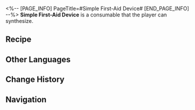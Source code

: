 <%-- [PAGE_INFO]
PageTitle=#Simple First-Aid Device#
[END_PAGE_INFO] --%>
{{Consumable Infobox
|id          = 400007
|image       = Item Simple First-Aid Device.png{{subst:void|<!--$UPLOAD:<<SpriteOutput/ItemFigures/400007.png>-<Item Simple First-Aid Device.png>-<Consumable Icons>>-->}}
|type        = Restorative Consumables
|rarity      = 1
|effect      = Upon use, immediately heals one selected downed character for 5% of their Max HP.
|description = It is tiny, but it does its job of stimulating the heart muscles and bringing the heart beat back on track.<br />A milestone in medicine that has saved countless lives.
|effectType  = 
|effectType2 = 
|effectType3 = 
|recipe      = {{cx|Source missing}}
|source1     = [[Omni-Synthesizer]]
|source2     = [[Vending Machine]]
|source3     = 
}}
{{Description|''"If you've read up to this part, then you should go spend 30 minutes learning how to perform CPR. You won't find it useful most of the time, but when you do, you'll thank those 30 minutes."''}}
'''Simple First-Aid Device''' is a consumable that the player can synthesize.

==Recipe==
{{Recipe
|type       = Synthesis
|group      = Consumable
|Phlogiston = 1
|Metal      = 1
|sort       = Phlogiston;Metal
}}

==Other Languages==
{{Other Languages
|en   = Simple First-Aid Device
|zhs  = 简易抢救器
|zht  = 簡易搶救器
|ja   = 簡易救急器
|ko   = 간이 소생기
|es   = Dispositivo sencillo de primeros auxilios
|fr   = Appareil simple de premiers secours
|ru   = Простое устройство первой помощи
|th   = Simple First-Aid Device
|vi   = Máy Cấp Cứu Đơn Giản
|de   = Einfaches Erste-Hilfe-Gerät
|id   = Simple First-Aid Device
|pt   = Dispositivo de Primeiros Socorros Simples
}}

==Change History==
{{Change History|1.0}}

==Navigation==
{{Consumable Navbox}}